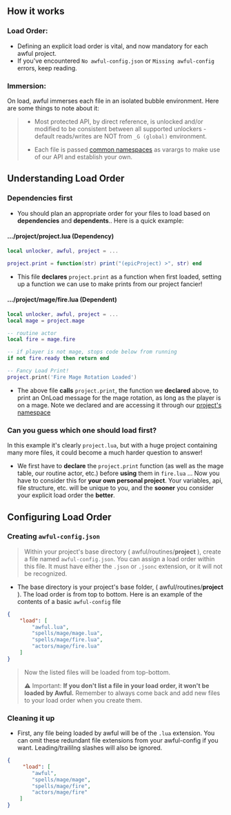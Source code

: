 
## How it works

### Load Order:

- Defining an explicit load order is vital, and now mandatory for each awful project.
- If you've encountered `No awful-config.json` or `Missing awful-config` errors, keep reading.

### Immersion:

On load, awful immerses each file in an isolated bubble environment. Here are some things to note about it:

> - Most protected API, by direct reference, is unlocked and/or modified to be consistent between all supported unlockers - default reads/writes are NOT from `_G (global)` environment.
>
> - Each file is passed [common namespaces](namespaces#common-namespaces) as varargs to make use of our API and establish your own.

## Understanding Load Order

### Dependencies first

- You should plan an appropriate order for your files to load based on **dependencies** and **dependents**.. Here is a quick example:

#### .../project/**project.lua** (Dependency)

```lua
local unlocker, awful, project = ...

project.print = function(str) print("(epicProject) >", str) end
```

- This file **declares** `project.print` as a function when first loaded, setting up a function we can use to make prints from our project fancier!

#### .../project/mage/**fire.lua** (Dependent)

```lua
local unlocker, awful, project = ...
local mage = project.mage

-- routine actor
local fire = mage.fire

-- if player is not mage, stops code below from running
if not fire.ready then return end

-- Fancy Load Print!
project.print('Fire Mage Rotation Loaded')
```

- The above file **calls** `project.print`, the function we **declared** above, to print an OnLoad message for the mage rotation, as long as the player is on a mage. Note we declared and are accessing it through our [project's namespace](namespaces#project)

### Can you guess which one should load first?

In this example it's clearly `project.lua`, but with a huge project containing many more files, it could become a much harder question to answer!

- We first have to **declare** the `project.print` function (as well as the mage table, our routine actor, etc.) before **using** them in `fire.lua` ... Now you have to consider this for **your own personal project**. Your variables, api, file structure, etc. will be unique to you, and the **sooner** you consider your explicit load order the **better**.

## Configuring Load Order

### Creating `awful-config.json`

> Within your project's base directory ( awful/routines/**project** ), create a file named `awful-config.json`. You can assign a load order within this file. It must have either the `.json` or `.jsonc` extension, or it will not be recognized.

- The base directory is your project's base folder, ( awful/routines/**project** ). The load order is from top to bottom. Here is an example of the contents of a basic `awful-config` file

```json
{
    "load": [
        "awful.lua",
        "spells/mage/mage.lua",
        "spells/mage/fire.lua",
        "actors/mage/fire.lua"
    ]
}
```

> Now the listed files will be loaded from top-bottom.
>
> ⚠️ Important: **If you don't list a file in your load order, it won't be loaded by Awful.** Remember to always come back and add new files to your load order when you create them.

### Cleaning it up

- First, any file being loaded by awful will be of the `.lua` extension. You can omit these redundant file extensions from your awful-config if you want. Leading/traililng slashes will also be ignored.

```json
{
     "load": [
        "awful",
        "spells/mage/mage",
        "spells/mage/fire",
        "actors/mage/fire"
    ]
}
```

